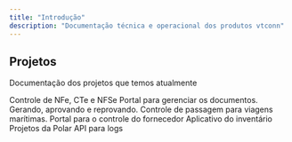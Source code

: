 ```yaml
---
title: "Introdução"
description: "Documentação técnica e operacional dos produtos vtconn"
---
```


## Projetos

Documentação dos projetos que temos atualmente

<Columns cols={2}>
  <Card
    title="VT XML"
    icon="pen-to-square"
    href="/vtxml/configuracao"
  >
    Controle de NFe, CTe e NFSe
  </Card>
  <Card
    title="Solicitação e aprovação de documentos"
    icon="palette"
    href="/controle-compras/introducao"
  >
    Portal para gerenciar os documentos. Gerando, aprovando e reprovando.
  </Card>
  <Card
    title="Navegar"
    icon="map"
    href="/navegar/configuracao"
  >
    Controle de passagem para viagens marítimas.
  </Card>
  <Card
    title="Portal do fornecedor"
    icon="terminal"
    href="/portal-fornecedor/configuracao"
  >
    Portal para o controle do fornecedor
  </Card>
  <Card
    title="Inventario"
    icon="mobile"
    href="/inventario/estrutura-aplicacao"
  >
    Aplicativo do inventário
  </Card>
  <Card
    title="Polar"
    icon="snowflake"
    href="/polar/projeto-bi"
  >
      Projetos da Polar
  </Card>
  <Card
    title="Como usar"
    icon="plug"
    href="/api-logs/como-usar"
  >
      API para logs
  </Card>
</Columns>
